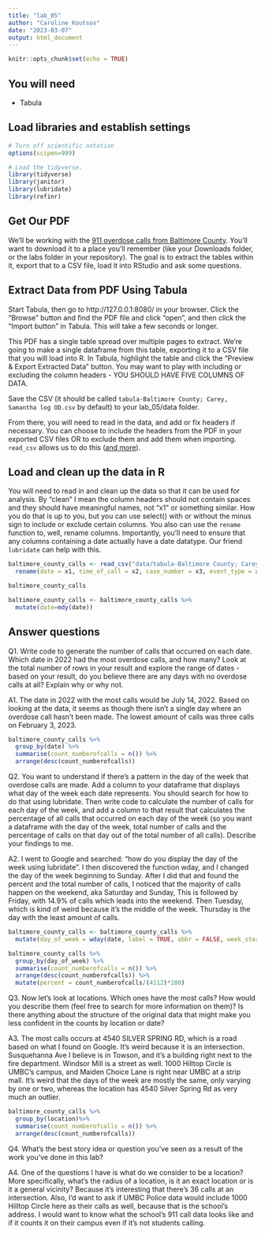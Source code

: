 ```yaml
---
title: "lab_05"
author: "Caroline Koutsos"
date: "2023-03-07"
output: html_document
---
```


```r
knitr::opts_chunk$set(echo = TRUE)
```

## You will need

- Tabula

## Load libraries and establish settings

```r
# Turn off scientific notation
options(scipen=999)

# Load the tidyverse.
library(tidyverse)
library(janitor)
library(lubridate)
library(refinr)
```

## Get Our PDF

We'll be working with the [911 overdose calls from Baltimore County](https://drive.google.com/file/d/1qkYuojGF_6WKFr5aNQxmewDzcKyOiJFr/view?usp=share_link). You'll want to download it to a place you'll remember (like your Downloads folder, or the labs folder in your repository). The goal is to extract the tables within it, export that to a CSV file, load it into RStudio and ask some questions.

## Extract Data from PDF Using Tabula

Start Tabula, then go to http://127.0.0.1:8080/ in your browser. Click the "Browse" button and find the PDF file and click "open", and then click the "Import button" in Tabula. This will take a few seconds or longer.

This PDF has a single table spread over multiple pages to extract. We're going to make a single dataframe from this table, exporting it to a CSV file that you will load into R. In Tabula, highlight the table and click the "Preview & Export Extracted Data" button. You may want to play with including or excluding the column headers - YOU SHOULD HAVE FIVE COLUMNS OF DATA.

Save the CSV (it should be called `tabula-Baltimore County; Carey, Samantha log OD.csv` by default) to your lab_05/data folder.

From there, you will need to read in the data, and add or fix headers if necessary. You can choose to include the headers from the PDF in your exported CSV files OR to exclude them and add them when importing. `read_csv` allows us to do this ([and more](https://readr.tidyverse.org/reference/read_delim.html)).

## Load and clean up the data in R

You will need to read in and clean up the data so that it can be used for analysis. By "clean" I mean the column headers should not contain spaces and they should have meaningful names, not "x1" or something similar. How you do that is up to you, but you can use select() with or without the minus sign to include or exclude certain columns. You also can use the `rename` function to, well, rename columns. Importantly, you'll need to ensure that any columns containing a date actually have a date datatype. Our friend `lubridate` can help with this.

```r

baltimore_county_calls <- read_csv("data/tabula-Baltimore County; Carey, Samantha log OD.csv", col_names = FALSE) %>% clean_names() %>%
  rename(date = x1, time_of_call = x2, case_number = x3, event_type = x4, location = x5)

baltimore_county_calls
```
```r

baltimore_county_calls <- baltimore_county_calls %>%
  mutate(date=mdy(date))

```

## Answer questions

Q1. Write code to generate the number of calls that occurred on each date. Which date in 2022 had the most overdose calls, and how many? Look at the total number of rows in your result and explore the range of dates - based on your result, do you believe there are any days with no overdose calls at all? Explain why or why not.

A1. The date in 2022 with the most calls would be July 14, 2022. Based on looking at the data, it seems as though there isn't a single day where an overdose call hasn't been made. The lowest amount of calls was three calls on February 3, 2023. 

```r
baltimore_county_calls %>%
  group_by(date) %>%
  summarise(count_numberofcalls = n()) %>%
  arrange(desc(count_numberofcalls))

```

Q2. You want to understand if there's a pattern in the day of the week that overdose calls are made. Add a column to your dataframe that displays what day of the week each date represents. You should search for how to do that using lubridate. Then write code to calculate the number of calls for each day of the week, and add a column to that result that calculates the percentage of all calls that occurred on each day of the week (so you want a dataframe with the day of the week, total number of calls and the percentage of calls on that day out of the total number of all calls). Describe your findings to me.

A2. I went to Google and searched: "how do you display the day of the week using lubridate". I then discovered the function wday, and I changed the day of the week beginning to Sunday. After I did that and found the percent and the total number of calls, I noticed that the majority of calls happen on the weekend, aka Saturday and Sunday, This is followed by Friday, with 14.9% of calls which leads into the weekend. Then Tuesday, which is kind of weird because it's the middle of the week. Thursday is the day with the least amount of calls. 

```r
baltimore_county_calls <- baltimore_county_calls %>%
  mutate(day_of_week = wday(date, label = TRUE, abbr = FALSE, week_start = 1))

baltimore_county_calls %>%
  group_by(day_of_week) %>%
  summarise(count_numberofcalls = n()) %>%
  arrange(desc(count_numberofcalls)) %>%
  mutate(percent = count_numberofcalls/(4112)*100)

```

Q3. Now let's look at locations. Which ones have the most calls? How would you describe them (feel free to search for more information on them)? Is there anything about the structure of the original data that might make you less confident in the counts by location or date?

A3. The most calls occurs at 4540 SILVER SPRING RD, which is a road based on what I found on Google. It's weird because it is an intersection. Susquehanna Ave I believe is in Towson, and it's a building right next to the fire department. Windsor Mill is a street as well. 1000 Hilltop Circle is UMBC's campus, and Maiden Choice Lane is right near UMBC at a strip mall. It's weird that the days of the week are mostly the same, only varying by one or two, whereas the location has 4540 Silver Spring Rd as very much an outlier.  

```r
baltimore_county_calls %>%
  group_by(location)%>%
  summarise(count_numberofcalls = n()) %>%
  arrange(desc(count_numberofcalls))

```

Q4. What's the best story idea or question you've seen as a result of the work you've done in this lab?

A4. One of the questions I have is what do we consider to be a location? More specifically, what's the radius of a location, is it an exact location or is it a general vicinity? Because it's interesting that there's 36 calls at an intersection. Also, I'd want to ask if UMBC Police data would include 1000 Hilltop Circle here as their calls as well, because that is the school's address. I would want to know what the school's 911 call data looks like and if it counts it on their campus even if it's not students calling. 
